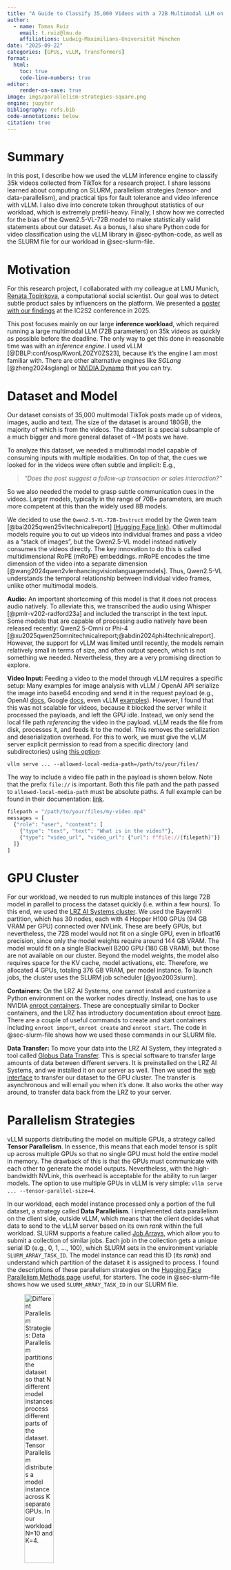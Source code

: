 ```yaml
---
title: "A Guide to Classify 35,000 Videos with a 72B Multimodal LLM on the vLLM Engine"
author:
  - name: Tomas Ruiz
    email: t.ruiz@lmu.de
    affiliations: Ludwig-Maximilians-Universität München
date: "2025-09-22"
categories: [GPUs, vLLM, Transformers]
format:
  html:
    toc: true
    code-line-numbers: true
editor:
    render-on-save: true
image: imgs/parallelism-strategies-square.png
engine: jupyter
bibliography: refs.bib
code-annotations: below
citation: true
---
```


# Summary

In this post, I describe how we used the vLLM inference engine to classify 35k videos collected from TikTok for a research project.
I share lessons learned about computing on SLURM, parallelism strategies (tensor- and data-parallelism), and practical tips for fault tolerance and video inference with vLLM.
I also dive into concrete token throughput statistics of our workload, which is extremely prefill-heavy.
Finally, I show how we corrected for the bias of the Qwen2.5-VL-72B model to make statistically valid statements about our dataset.
As a bonus, I also share Python code for video classification using the vLLM library in @sec-python-code, 
as well as the SLURM file for our workload in @sec-slurm-file.

# Motivation

For this research project, I collaborated with my colleague at LMU Munich, [Renata Topinkova](https://renatatopinkova.github.io/), a computational social scientist.
Our goal was to detect subtle product sales by influencers on the platform. We presented a [poster with our findings](./other-files/poster_ic2s2_25.pdf) at the IC2S2 conference in 2025.

This post focuses mainly on our large **inference workload**, which required running a large multimodal LLM (72B parameters) on 35k videos as quickly as possible before the deadline.
The only way to get this done in reasonable time was with an _inference engine_. I used vLLM [@DBLP:conf/sosp/KwonLZ0ZY0ZS23], because it's the engine I am most familiar with.
There are other alternative engines like _SGLang_ [@zheng2024sglang] or [NVIDIA Dynamo](https://github.com/ai-dynamo/dynamo) that you can try.

# Dataset and Model
Our dataset consists of 35,000 multimodal TikTok posts made up of videos, images, audio and text.
The size of the dataset is around 180GB, the majority of which is from the videos.
The dataset is a special subsample of a much bigger and more general dataset of ~1M posts we have.

To analyze this dataset, we needed a multimodal model capable of consuming inputs with multiple modalities.
On top of that, the cues we looked for in the videos were often subtle and implicit: E.g.,

> _"Does the post suggest a follow-up transaction or sales interaction?"_

So we also needed the model to grasp subtle communication cues in the videos.
Larger models, typically in the range of 70B+ parameters, are much more competent at this than the widely used 8B models.

We decided to use the `Qwen2.5-VL-72B-Instruct` model by the Qwen team [@bai2025qwen25vltechnicalreport] [(Hugging Face link)](https://huggingface.co/Qwen/Qwen2.5-VL-72B-Instruct).
Other multimodal models require you to cut up videos into individual frames and pass a video as a "stack of images", but the Qwen2.5-VL model instead natively consumes the videos directly.
The key innovation to do this is called multidimensional RoPE (mRoPE) embeddings.
mRoPE encodes the time dimension of the video into a separate dimension [@wang2024qwen2vlenhancingvisionlanguagemodels].
Thus, Qwen2.5-VL understands the temporal relationship between individual video frames, unlike other multimodal models.

**Audio:** An important shortcoming of this model is that it does not process audio natively.
To alleviate this, we transcribed the audio using Whisper [@pmlr-v202-radford23a] and included the transcript in the text input.
Some models that are capable of processing audio natively have been released recently: Qwen2.5-Omni or Phi-4 [@xu2025qwen25omnitechnicalreport;@abdin2024phi4technicalreport].
However, the support for vLLM was limited until recently, the models remain relatively small in terms of size, and often output speech, which is not something we needed.
Nevertheless, they are a very promising direction to explore.

**Video Input:** Feeding a video to the model through vLLM requires a specific setup:
Many examples for image analysis with vLLM / OpenAI API serialize the image into base64 encoding and send it in the request payload (e.g., OpenAI [docs](https://platform.openai.com/docs/guides/images-vision?api-mode=chat&format=base64-encoded#analyze-images), Google [docs](https://ai.google.dev/gemini-api/docs/video-understanding), even vLLM [examples](https://docs.vllm.ai/en/stable/examples/online_serving/openai_chat_completion_client_for_multimodal.html)).
However, I found that this was not scalable for videos, because it blocked the server while it processed the payloads, and left the GPU idle.
Instead, we only send the local file path _referencing_ the video in the payload.
vLLM reads the file from disk, processes it, and feeds it to the model.
This removes the serialization and deserialization overhead.
For this to work, we must give the vLLM server explicit permission to read from a specific directory (and subdirectories) using [this option](https://docs.vllm.ai/en/latest/configuration/engine_args.html#-allowed-local-media-path): 

```shell
vllm serve ... --allowed-local-media-path=/path/to/your/files/
``` 
The way to include a video file path in the payload is shown below. Note that the prefix `file://` is important. Both this file path and the path passed to `allowed-local-media-path` must be absolute paths. A full example can be found in their documentation: [link](https://github.com/QwenLM/Qwen3-VL/blob/6e98a0a62bce167c5802ae6f5f95fcd97d2634cf/README.md?plain=1#L286).
```python
filepath = "/path/to/your/files/my-video.mp4"
messages = [
  {"role": "user", "content": [
    {"type": "text", "text": "What is in the video?"},
    {"type": "video_url", "video_url": {"url": f"file://{filepath}"}}
  ]}
]
```

# GPU Cluster

For our workload, we needed to run multiple instances of this large 72B model in parallel to process the dataset quickly (i.e. within a few hours).
To this end, we used the [LRZ AI Systems cluster](https://doku.lrz.de/lrz-ai-systems-11484278.html).
We used the BayernKI partition, which has 30 nodes, each with 4 Hopper H100 GPUs (94 GB VRAM per GPU) connected over NVLink.
These are beefy GPUs, but nevertheless, the 72B model would not fit on a single GPU, even in bfloat16 precision, since only the model weights require around 144 GB VRAM.
The model would fit on a single Blackwell B200 GPU (180 GB VRAM), but those are not available on our cluster.
Beyond the model weights, the model also requires space for the KV cache, model activations, etc.
Therefore, we allocated 4 GPUs, totaling 376 GB VRAM, per model instance.
To launch jobs, the cluster uses the SLURM job scheduler [@yoo2003slurm].

**Containers:** On the LRZ AI Systems, one cannot install and customize a Python environment on the worker nodes directly.
Instead, one has to use NVIDIA [enroot containers](https://github.com/NVIDIA/enroot).
These are conceptually similar to Docker containers, and the LRZ has introductory documentation about enroot [here](https://doku.lrz.de/4-1-enroot-introduction-1895502566.html).
There are a couple of useful commands to create and start containers including `enroot import`, `enroot create` and `enroot start`.
The code in @sec-slurm-file shows how we used these commands in our SLURM file.

**Data Transfer:** To move your data into the LRZ AI System, they integrated a tool called [Globus Data Transfer](https://doku.lrz.de/dss-how-globus-data-transfer-and-globus-sharing-for-dss-works-11484489.html).
This is special software to transfer large amounts of data between different servers.
It is preinstalled on the LRZ AI Systems, and we installed it on our server as well.
Then we used the [web interface](https://app.globus.org/) to transfer our dataset to the GPU cluster.
The transfer is asynchronous and will email you when it's done.
It also works the other way around, to transfer data back from the LRZ to your server.

# Parallelism Strategies
vLLM supports distributing the model on multiple GPUs, a strategy called **Tensor Parallelism**.
In essence, this means that each model tensor is split up across multiple GPUs so that no single GPU must hold the entire model in memory.
The drawback of this is that the GPUs must communicate with each other to generate the model outputs.
Nevertheless, with the high-bandwidth NVLink, this overhead is acceptable for the ability to run larger models.
The option to use multiple GPUs in vLLM is very simple: `vllm serve ... --tensor-parallel-size=4`.

In our workload, each model instance processed only a portion of the full dataset, a strategy called **Data Parallelism**.
I implemented data parallelism on the client side, outside vLLM,
which means that the client decides what data to send to the vLLM server based on its own _rank_ within the full workload.
SLURM supports a feature called [Job Arrays](https://slurm.schedmd.com/job_array.html), which allow you to submit a collection of similar jobs.
Each job in the collection gets a unique serial ID (e.g., 0, 1, ..., 100), which SLURM sets in the environment variable `SLURM_ARRAY_TASK_ID`.
The model instance can read this ID (its _rank_) and understand which partition of the dataset it is assigned to process.
I found the descriptions of these parallelism strategies on the [Hugging Face Parallelism Methods page](https://huggingface.co/docs/transformers/main/perf_train_gpu_many) useful, for starters.
The code in @sec-slurm-file shows how we used `SLURM_ARRAY_TASK_ID` in our SLURM file.


![Different Parallelism Strategies: Data Parallelism partitions the dataset so that $N$ different model instances process different parts of the dataset. Tensor Parallelism distributes a model instance across $K$ separate GPUs. In our workload $N=10$ and $K=4$.](imgs/parallelism-strategies.png){width="40%" text-align="left" fig-alt="Different Parallelism Strategies" .lightbox}

# Fault Tolerance
The vLLM library supports different inference modes:
It is possible to use _batch processing_, which takes a batch of requests at once, processes them
and returns the results.
Alternatively, it's possible to spin up an inference server behind an OpenAI-compatible API,
which takes requests _asynchronously_, and returns the results individually as they become available.
For our large workload, we expected the batch processing to be more efficient, but at the time of writing,
the batch processing code **blocked** until all requests were completed before returning.
If any error occurred during processing, the entire batch would fail, and failures were more common than one would expect:
e.g., an exception was raised mid-workload because a long video did not fit in the context window.

Therefore, I opted for the asynchronous inference mode, which offered better **fault tolerance**.
As soon as a request completed, we dumped its result to a file with JSON-lines format.
If the workload failed halfway, we still had all previous results on disk.
If a single request failed (e.g. video too long), it was also logged to the results file.
This approach made it possible to restart a failed workload later, by determining which requests were still missing from the results file.
The JSON-lines file format allows for efficient append-only incremental writes, but is not a very efficient data format for downstream use, because it takes up a lot of disk space and is slow to read.
Therefore, once result files were complete, we converted them to the [Parquet format](https://github.com/apache/parquet-format), which has great lossless compression and is super fast to read.

Sending thousands of multimodal requests to the server **concurrently** choked it, because the server accepted all requests and started processing all videos (e.g., loading from disk), but neglected to generate tokens.
On top of this, processing too many concurrent requests filled up the KV cache very quickly.
You could observe this in the vLLM logs: the KV cache utilization spiked to 100% and stayed there for most of the workload.
To cope with this, the server evicted blocks from the KV cache, and put most requests back in the queue, where they effectively sat idle.
To prevent this situation, I implemented a client-side throttling mechanism, which limited the number of requests sent to the server at the same time.
We set 16 concurrent requests for Qwen2.5-VL-72B.
Getting this to work properly with Python's `asyncio` library and correct timeouts was tricky, but now you can just [copy the code from my repo](https://github.com/tomasruizt/llm_app/blob/8e122aed8f81880c4299416ffacc562c4b5f150f/llmlib/llmlib/openai/openai_completion.py#L174) or use the Python code from @sec-python-code directly.

## Preventing Clashes
Multiple model instances might be co-located on the same node, e.g., an 8 GPU node can host 2×4 GPU jobs. To prevent the jobs from clashing over the same vLLM port, we set different ports for each model instance based on its rank (`SLURM_ARRAY_TASK_ID`).
We also gave each model instance a unique enroot container name based on the `SLURM_ARRAY_TASK_ID`, to prevent co-located jobs from clashing over the same container name.
Also, we deleted the created enroot container after the job finished.
To diagnose the failure of an individual job task within a job array, it's useful to pipe `stderr` and `stdout` of each job task to different files, as shown in lines 5 and 6 of our SLURM file in @sec-slurm-file. 
It's possible to restart individual job tasks within a job array with SLURM: `sbatch <slurm-file> --array=<failed-task-id>`.

# Prefill-Decode Ratio

We processed over 552 million input tokens, and generated over 9 million output tokens.
Per request, we processed 15.8k input tokens and produced over 250 output tokens, on average.
The ratio of input tokens to output tokens is very skewed (61 to 1).
It means that most compute in our workload was not spent decoding long answers, but rather processing the many input tokens.
The workload is therefore called "prefill-heavy".
This contrasts to "decode-heavy" workloads, like those involved in solving mathematical problems that generate a long answer including reasoning.
The prefill step is generally speaking compute-bound rather than memory-bound, so our workload likely exploits the full compute capacity of the GPUs.
@fig-input-tokens and @fig-output-tokens show the distribution of input and output tokens for the entire workload.

![**Distribution of Input Tokens**. The distribution is skewed to the left, and most requests created between 5k and 20k input tokens. There were a few outliers with as much as 123k input tokens.](imgs/input_tokens.png){width="80%" text-align="left" fig-alt="Number of input tokens" .lightbox #fig-input-tokens}

![**Distribution of Output Tokens**. It's important to note that the x-scale is _100 times smaller_ than for input tokens. Most requests produced between 50 and 600 output tokens. The bimodal shape is likely caused by our prompt, which instructed the model to respond to follow-up questions only in specific cases.](imgs/output_tokens.png){width="80%" text-align="left" fig-alt="Number of output tokens" .lightbox #fig-output-tokens}

# Throughput Stats

I estimated from the logs that the **throughput** per model instance was ~2.95 seconds per request (~3 for simplicity).
Dividing the ~15k input tokens and ~250 output tokens per request gives a throughput of ~5k input tokens and ~83 output tokens per second per model instance (≈5,080 tokens/s total throughput).

This is a high throughput compared to other benchmarks:
The vLLM documentation reports a [synthetic benchmark](https://docs.vllm.ai/projects/recipes/en/latest/Qwen/Qwen2.5-VL.html#qwen25vl-72b-benchmark-on-random-synthetic-dataset) with a ratio of ~9:1 input tokens per output token,
which achieves a lower throughput of 1461 tokens/s.
The higher throughput of our workload might be just because we use a better GPU (H100 vs A100).
NVIDIA has also reported [performance benchmarks](https://docs.nvidia.com/nim/benchmarking/llm/latest/performance.html#llama-3-3-70b-instruct-results) for the similarly sized Llama-3.3-70b-instruct running on 4 H100 GPUs and their [NIM](https://docs.nvidia.com/nim/large-language-models/latest/getting-started.html) inference framework.
However, the peak throughputs reported by NVIDIA vary _a lot_ depending not only on the ratio of input to output tokens, but also the total number of tokens per request, with throughput peaks ranging from 349 to 6085 tokens/s (I report their best results in @tbl-throughput-stats).
The throughput we achieved is competitive without being "too good to be true" 🚀.

| Benchmark | Model | In. Toks | Out. Toks | Tok. Ratio | GPUs | Throughput $\uparrow$|
|----|----|---|---|---|----|----|
| NVIDIA NIM | Llama-3.3-70b | 1000 | 1000 | 1:1 | 4 H100 80GB | **6085 tok/s** |
| Ours (Videos) | Qwen2.5-VL-72B | 15000 | 250 | 61:1 | 4 H100 96GB | 5020 tok/s |
| vLLM (Synthetic) | Qwen2.5-VL-72B | 8000 | 900 | 9:1 | 4 A100 80GB | 1461 tok/s |

: **Throughput Comparison.** All benchmarks use instruct models. Input and output tokens are per request. The token ratio tells if the workload is prefill- or decode-heavy. The NVIDIA numbers are the most optimistic from their benchmarks. {#tbl-throughput-stats}

All benchmarks used different GPUs. I searched for the difference between the H100 80GB and the H100 96GB GPUs, and found [this comparison](https://www.ionos.com/digitalguide/server/know-how/nvidia-h100/) which says the former card has more bfloat16 compute power (1979 vs 1671 TFLOPS), while the latter has higher memory bandwidth (3.9 vs 3.35 TB/s), so it's not clear if they offer clear advantages to either side.

# Costs

In terms of total runtime, the workload required 3s/post * 35k posts = 105k s $\approx$ 29hr.
The cost of renting an equivalent H100 GPU on [Runpod.io](https://www.runpod.io/) is $3.07/hr per GPU (as of 2025-09-24).
The total cost of the workload would be $3.07 * 4 GPUs * 29hr = $356.12 (not a very expensive workload).
Nevertheless, this does not include the time spent setting up the workload, debugging failures, and tweaking parameters, which required running at least one model instance (~$12/hr).

![**H100 NVL Rent Cost.** The cost shown is per GPU per hour. The workload required 4 GPUs per model instance for 29 hours.](imgs/h100-nvl-cost-per-hour.png){width="60%" fig-alt="H100 NVL Renting Costs" .lightbox #fig-h100-nvl-cost-per-hour}

# Results

In terms of social science, we found interesting results, e.g., that a lot of posts promoted a product (42%), and that the most common product sold was dietary supplements (16%).
For quality control, we compared the Qwen labels with human labels in a random subset of ~150 posts on a specific product detection question:

> _"Does the post mention a product or service that is being offered, promoted, or recommended? Answer with 'yes' or 'no'."_

On this subset, we also used Gemini-2.5-Pro for classification, intended as an upper performance reference.
We compared both models in terms of precision, recall, and F1 scores in @tbl-model-comparison. 
In plain words, the table shows that Qwen was too strict about what constitutes a product mention, while Gemini was too lax, but achieved a better balance.

| Model | Precision | Recall | F1 Score |
|----|----|----|----|
| Qwen2.5-VL-72B | **0.90** | 0.69 | 0.78 |
| Gemini-2.5-Pro | 0.81 | **0.98** | **0.89** |

: **Model Comparison.** Gemini outperformed Qwen in recall, and in F1, but Qwen had higher precision. {#tbl-model-comparison}

**Correcting for AI Bias:** 
The numbers showed that both models had a bias in a specific direction that needed correction when estimating what fraction of the 35k posts _really_ mentioned a product.
I.e., _if humans were to label all 35k posts_, what fraction would they label as mentioning a product?
It's possible to combine the few human labels with the thousands of structurally biased AI labels to make this estimate.
We followed a method described in _Confidence-Driven Inference_ by @gligoric-etal-2025-unconfident (also [presented](https://sites.google.com/view/ic2s2-bridging-human/home) in IC2S2).
When computing an average using the combined human and AI labels, the method weights the AI labels with a weight $\lambda \in [0,1]$.
The weight is 0 when the AI labels are completely uncorrelated to the human labels, and 1 when they are completely correlated.
This method allowed us to correct for AI biases in our estimates, and also to make statements about confidence intervals like the following:

> _"The percentage of the 35k posts mentioning a product is ~53%, with the 95% confidence interval being 47% to 59%."_

The confidence intervals are useful for hypothesis testing, and for making statements about statistical significance.
More details in our [IC2S2 poster](./other-files/poster_ic2s2_25.pdf).

# Conclusion
I showed a practical recipe to classify a dataset of 35,000 videos with a 72B parameter model.
We went over the infrastructure needed in terms of GPUs, tensor- and data-parallelism strategies, SLURM commands, concrete precautions for fault tolerance, and tips on video inference with vLLM.
Our workload was a prefill-heavy workload, and I showed how the throughput we achieved is competitive with existing benchmarks by NVIDIA and vLLM.
Finally, I explained how to use thousands of potentially biased AI labels to make statistically valid arguments.
I hope this guide is useful to other researchers aiming to analyze large video datasets with multimodal LLMs that require multiple GPUs.

**Outlook:** In the future, I hope to scale this pipeline to 1M videos and push the throughput limits with quantization methods and speculative decoding.
Testing audio-capable models is also high on my agenda.
If you are interested in collaborating on large-scale inference, reach out to me! 🚀

# SLURM File {#sec-slurm-file}
Below is a GitHub Gist of the SLURM file to submit our workload on the LRZ AI Systems.
It shows how to request multiple GPUs, configure SLURM job arrays, set vLLM ports, and set up and tear down the enroot container, etc.
Unlike the Python code, this will not run without the dataset, but it shows the general workflow.

<script src="https://gist.github.com/tomasruizt/6b48b51c343b48ee2f1a3ebb9a6ea129.js"></script>

# Python Code {#sec-python-code}
The code below shows how to use Python to (1) start up the vLLM server, and (2) send
concurrent requests to the server. It uses a library I wrote for this purpose: [GitHub/tomasruizt/llm_app](https://github.com/tomasruizt/llm_app). The snippet below is in the repo's `examples/` directory.

<script src="https://emgithub.com/embed-v2.js?target=https%3A%2F%2Fgithub.com%2Ftomasruizt%2Fllm_app%2Fblob%2Fmain%2Fexamples%2Fvllm-video-inference.py&style=github&type=code&showBorder=on&showLineNumbers=on&showFileMeta=on&showFullPath=on&showCopy=on"></script>

# References
<!-- 
What to write about
✅ The model, how many GPUs are needed (Tensor Parallelism)
✅ that we transcribe using whisper
✅ How I split the dataset (Data Parallelism)
✅ The LRZ, what GPUs and nodes are available
   ✅ how these are connected to each other
✅ SLURM, how array jobs work
  ✅ preventing port clashes
✅ The posts are multimodal: videos, imgs, text
✅ Incremental progress by splitting requests from backend server
✅ Client-side throttling, since different models have different reqs

✅ How much storage is 35k videos in TB
✅ Write about enroot containers
✅ make a picture display tensor parallelism & data parallelism
✅ Include a snippet about how to use your llm_app library.
Results: 
  ✅ How many tokens did we process?
  ✅How many posts actually promote a product?
  ✅How long did it take to process the dataset?
-->